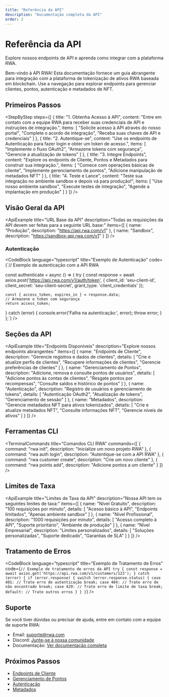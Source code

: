 ```yaml
---
title: "Referência da API"
description: "Documentação completa da API"
order: 2
---
```


# Referência da API

Explore nossos endpoints de API e aprenda como integrar com a plataforma RWA.


Bem-vindo à API RWA! Esta documentação fornece um guia abrangente para integração com a plataforma de tokenização de ativos RWA baseada em blockchain. Use a navegação para explorar endpoints para gerenciar clientes, pontos, autenticação e metadados de NFT.

## Primeiros Passos

<StepByStep steps={[
  {
    title: "1. Obtenha Acesso à API",
    content: "Entre em contato com a equipe RWA para receber suas credenciais de API e instruções de integração.",
    items: [
      "Solicite acesso à API através do nosso portal",
      "Complete o acordo de integração",
      "Receba suas chaves de API e credenciais"
    ]
  },
  {
    title: "2. Autentique-se",
    content: "Use os endpoints de Autenticação para fazer login e obter um token de acesso.",
    items: [
      "Implemente o fluxo OAuth2",
      "Armazene tokens com segurança",
      "Gerencie a atualização de tokens"
    ]
  },
  {
    title: "3. Integre Endpoints",
    content: "Explore os endpoints de Cliente, Pontos e Metadados para construir sua integração.",
    items: [
      "Comece com operações básicas de cliente",
      "Implemente gerenciamento de pontos",
      "Adicione manipulação de metadados NFT"
    ]
  },
  {
    title: "4. Teste e Lance",
    content: "Teste sua integração no ambiente sandbox e depois vá para produção!",
    items: [
      "Use nosso ambiente sandbox",
      "Execute testes de integração",
      "Agende a implantação em produção"
    ]
  }
]} />

## Visão Geral da API

<ApiExample
  title="URL Base da API"
  description="Todas as requisições da API devem ser feitas para a seguinte URL base:"
  items={[
    {
      name: "Produção",
      description: "https://api.rwa.com/v1"
    },
    {
      name: "Sandbox",
      description: "https://sandbox-api.rwa.com/v1"
    }
  ]}
/>

### Autenticação

<CodeBlock
  language="typescript"
  title="Exemplo de Autenticação"
  code={`// Exemplo de autenticação com a API RWA

const authenticate = async () => {
  try {
    const response = await axios.post('https://api.rwa.com/v1/auth/token', {
      client_id: 'seu-client-id',
      client_secret: 'seu-client-secret',
      grant_type: 'client_credentials'
    });

    const { access_token, expires_in } = response.data;
    // Armazene o token com segurança
    return access_token;
  } catch (error) {
    console.error('Falha na autenticação:', error);
    throw error;
  }
};`}
/>

## Seções da API

<ApiExample
  title="Endpoints Disponíveis"
  description="Explore nossos endpoints abrangentes:"
  items={[
    {
      name: "Endpoints de Cliente",
      description: "Gerencie registros e dados de clientes",
      details: [
        "Crie e atualize perfis de clientes",
        "Recupere informações de clientes",
        "Gerencie preferências de clientes"
      ]
    },
    {
      name: "Gerenciamento de Pontos",
      description: "Adicione, remova e consulte pontos de usuários",
      details: [
        "Adicione pontos às contas de clientes",
        "Resgate pontos por recompensas",
        "Consulte saldos e histórico de pontos"
      ]
    },
    {
      name: "Autenticação",
      description: "Registro de usuários e gerenciamento de tokens",
      details: [
        "Autenticação OAuth2",
        "Atualização de tokens",
        "Gerenciamento de sessão"
      ]
    },
    {
      name: "Metadados",
      description: "Gerencie metadados NFT para ativos tokenizados",
      details: [
        "Crie e atualize metadados NFT",
        "Consulte informações NFT",
        "Gerencie níveis de ativos"
      ]
    }
  ]}
/>

## Ferramentas CLI

<TerminalCommands
  title="Comandos CLI RWA"
  commands={[
    {
      command: "rwa init",
      description: "Inicialize um novo projeto RWA"
    },
    {
      command: "rwa auth login",
      description: "Autentique-se com a API RWA"
    },
    {
      command: "rwa customer create",
      description: "Crie um novo cliente"
    },
    {
      command: "rwa points add",
      description: "Adicione pontos a um cliente"
    }
  ]}
/>

## Limites de Taxa

<ApiExample
  title="Limites de Taxa da API"
  description="Nossa API tem os seguintes limites de taxa:"
  items={[
    {
      name: "Nível Gratuito",
      description: "100 requisições por minuto",
      details: [
        "Acesso básico à API",
        "Endpoints limitados",
        "Apenas ambiente sandbox"
      ]
    },
    {
      name: "Nível Profissional",
      description: "1000 requisições por minuto",
      details: [
        "Acesso completo à API",
        "Suporte prioritário",
        "Ambiente de produção"
      ]
    },
    {
      name: "Nível Empresarial",
      description: "Limites personalizados",
      details: [
        "Soluções personalizadas",
        "Suporte dedicado",
        "Garantias de SLA"
      ]
    }
  ]}
/>

## Tratamento de Erros

<CodeBlock
  language="typescript"
  title="Exemplo de Tratamento de Erros"
  code={`// Exemplo de tratamento de erros da API
try {
  const response = await axios.get('https://api.rwa.com/v1/customers/123');
} catch (error) {
  if (error.response) {
    switch (error.response.status) {
      case 401:
        // Trate erro de autenticação
        break;
      case 404:
        // Trate erro de não encontrado
        break;
      case 429:
        // Trate erro de limite de taxa
        break;
      default:
        // Trate outros erros
    }
  }
}`}
/>

## Suporte

Se você tiver dúvidas ou precisar de ajuda, entre em contato com a equipe de suporte RWA:

- Email: [suporte@rwa.com](mailto:suporte@rwa.com)
- Discord: [Junte-se à nossa comunidade](https://discord.gg/rwa)
- Documentação: [Ver documentação completa](https://docs.rwa.com)

## Próximos Passos

- [Endpoints de Cliente](/api/customer-endpoints)
- [Gerenciamento de Pontos](/api/points-management)
- [Autenticação](/api/authentication)
- [Metadados](/api/metadata) 